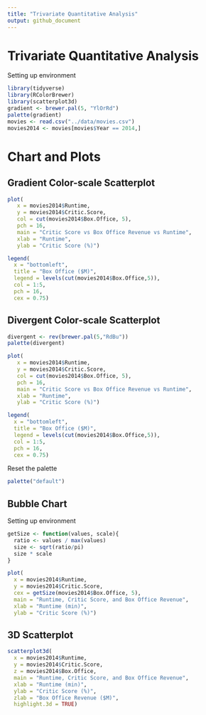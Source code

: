 ```yaml
---
title: "Trivariate Quantitative Analysis"
output: github_document
---
```


# Trivariate Quantitative Analysis

Setting up environment

```r
library(tidyverse)
library(RColorBrewer)
library(scatterplot3d)
gradient <- brewer.pal(5, "YlOrRd")
palette(gradient)
movies <- read.csv("../data/movies.csv")
movies2014 <- movies[movies$Year == 2014,]
```


# Chart and Plots

## Gradient Color-scale Scatterplot

```r
plot(
   x = movies2014$Runtime,
   y = movies2014$Critic.Score,
   col = cut(movies2014$Box.Office, 5),
   pch = 16,
   main = "Critic Score vs Box Office Revenue vs Runtime",
   xlab = "Runtime",
   ylab = "Critic Score (%)")

legend(
  x = "bottomleft",
  title = "Box Office ($M)",
  legend = levels(cut(movies2014$Box.Office,5)),
  col = 1:5,
  pch = 16,
  cex = 0.75)
```

## Divergent Color-scale Scatterplot

```r
divergent <- rev(brewer.pal(5,"RdBu"))
palette(divergent)

plot(
   x = movies2014$Runtime,
   y = movies2014$Critic.Score,
   col = cut(movies2014$Box.Office, 5),
   pch = 16,
   main = "Critic Score vs Box Office Revenue vs Runtime",
   xlab = "Runtime",
   ylab = "Critic Score (%)")

legend(
  x = "bottomleft",
  title = "Box Office ($M)",
  legend = levels(cut(movies2014$Box.Office,5)),
  col = 1:5,
  pch = 16,
  cex = 0.75)

```

Reset the palette

```r
palette("default")
```


## Bubble Chart

Setting up environment
```r
getSize <- function(values, scale){
  ratio <- values / max(values)
  size <- sqrt(ratio/pi)
  size * scale
}
```


```r
plot(
  x = movies2014$Runtime,
  y = movies2014$Critic.Score,
  cex = getSize(movies2014$Box.Office, 5),
  main = "Runtime, Critic Score, and Box Office Revenue",
  xlab = "Runtime (min)",
  ylab = "Critic Score (%)")
```

## 3D Scatterplot

```r
scatterplot3d(
  x = movies2014$Runtime,
  y = movies2014$Critic.Score,
  z = movies2014$Box.Office,
  main = "Runtime, Critic Score, and Box Office Revenue",
  xlab = "Runtime (min)",
  ylab = "Critic Score (%)",
  zlab = "Box Office Revenue ($M)",
  highlight.3d = TRUE)
```
